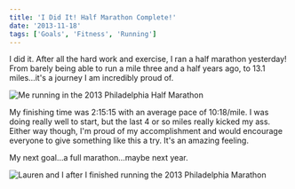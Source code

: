 ```yaml
---
title: 'I Did It! Half Marathon Complete!'
date: '2013-11-18'
tags: ['Goals', 'Fitness', 'Running']
---
```


I did it. After all the hard work and exercise, I ran a half marathon yesterday! From barely being able to run a mile three and a half years ago, to 13.1 miles…it's a journey I am incredibly proud of.

![Me running in the 2013 Philadelphia Half Marathon](../../assets/images/posts/2013-11-18-i-did-it-half-marathon-complete/header-half-marathon-complete.jpg)

My finishing time was 2:15:15 with an average pace of 10:18/mile. I was doing really well to start, but the last 4 or so miles really kicked my ass. Either way though, I'm proud of my accomplishment and would encourage everyone to give something like this a try. It's an amazing feeling.

My next goal…a full marathon…maybe next year.

![Lauren and I after I finished running the 2013 Philadelphia Marathon](../../assets/images/posts/2013-11-18-i-did-it-half-marathon-complete/half-marathon-complete.jpg)
